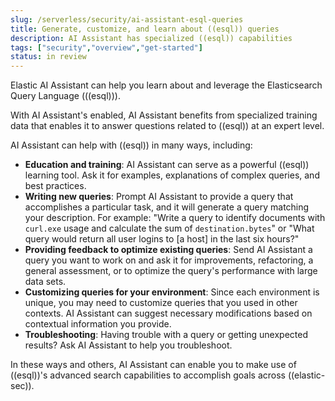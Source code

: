 ```yaml
---
slug: /serverless/security/ai-assistant-esql-queries
title: Generate, customize, and learn about ((esql)) queries
description: AI Assistant has specialized ((esql)) capabilities
tags: ["security","overview","get-started"]
status: in review
---
```


Elastic AI Assistant can help you learn about and leverage the Elasticsearch Query Language (((esql))). 

With AI Assistant's <DocLink slug="/serverless/security/ai-assistant" section="ai-assistant-knowledge-base" text="((esql)) knowledge base"/> enabled, AI Assistant benefits from specialized training data that enables it to answer questions related to ((esql)) at an expert level. 

AI Assistant can help with ((esql)) in many ways, including:

* **Education and training**: AI Assistant can serve as a powerful ((esql)) learning tool. Ask it for examples, explanations of complex queries, and best practices.
* **Writing new queries**: Prompt AI Assistant to provide a query that accomplishes a particular task, and it will generate a query matching your description. For example: "Write a query to identify documents with `curl.exe` usage and calculate the sum of `destination.bytes`" or "What query would return all user logins to [a host] in the last six hours?"
* **Providing feedback to optimize existing queries**: Send AI Assistant a query you want to work on and ask it for improvements, refactoring, a general assessment, or to optimize the query's performance with large data sets.
* **Customizing queries for your environment**: Since each environment is unique, you may need to customize queries that you used in other contexts. AI Assistant can suggest necessary modifications based on contextual information you provide. 
* **Troubleshooting**: Having trouble with a query or getting unexpected results? Ask AI Assistant to help you troubleshoot.

In these ways and others, AI Assistant can enable you to make use of ((esql))'s advanced search capabilities to accomplish goals across ((elastic-sec)). 